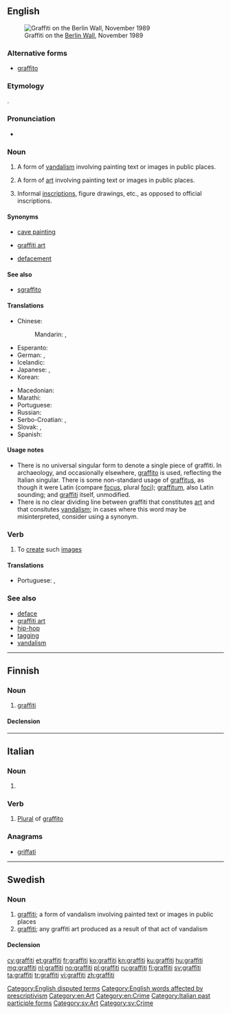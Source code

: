 ==English==

{{wikipedia|dab=graffiti (disambiguation)|graffiti}}
[[Image:Berlin-wall.jpg|thumb|right|Graffiti on the [[w:Berlin Wall|Berlin Wall]], November 1989]]

===Alternative forms===
* [[graffito]]

===Etymology===
{{borrowing|it|graffiti|lang=en}}.

===Pronunciation===
* {{a|UK}} {{IPA|/ˈɡɹəˌfiː.ti/|lang=en}}

===Noun===
{{en-noun|-}}

# {{context|chiefly|uncountable|lang=en}} A form of [[vandalism]] involving painting text or images in public places.
# {{context|chiefly|uncountable|lang=en}} A form of [[art]] involving painting text or images in public places.
# {{context|archaeology|countable|lang=en}} Informal [[inscription]]s, figure drawings, etc., as opposed to official inscriptions.

====Synonyms====
* {{sense|archaeology}} [[cave painting]]
* {{sense|art}} [[graffiti art]]
* {{sense|vandalism}} [[defacement]]

====See also====
* [[sgraffito]]

====Translations====
{{trans-top|a form of vandalism involving painting text or images}}
* Chinese:
*: Mandarin: {{t|cmn|塗鴉|sc=Hani}}, {{t+|cmn|涂鸦|tr=túyā|sc=Hani}}
* Esperanto: {{t|eo|murskribaĉo}}
* German: {{t+|de|Graffito|m|n}}, {{t+|de|Graffiti|m-p|n-p}}
* Icelandic: {{t|is|veggjakrot|n}}
* Japanese: {{t|ja|落書き|tr=らくがき, rakugaki|sc=Jpan}}, {{t|ja|グラフィティ|tr=gurafiti}}
* Korean: {{t|ko|그라피토|sc=Hang}}
{{trans-mid}}
* Macedonian: {{t|mk|графити|m-p|tr=grafíti}}
* Marathi: {{t|mr|ग्राफिटी|f|tr=grafiṭī|sc=Deva}}
* Portuguese: {{t+|pt|grafite|m}}
* Russian: {{t+|ru|граффити|n|tr=graffíti}}
* Serbo-Croatian: {{t|sh|графити|m-p}}, {{t+|sh|grafiti|m-p}}
* Slovak: {{t|sk|grafit|m}}, {{t|sk|grafity|m-p}}
* Spanish: {{t+|es|grafiti}}
{{trans-bottom}}

====Usage notes====
* There is no universal singular form to denote a single piece of graffiti. In archaeology, and occasionally elsewhere, [[graffito]] is used, reflecting the Italian singular. There is some non-standard usage of [[graffitus]], as though it were Latin (compare [[focus]], plural [[foci]]); [[graffitum]], also Latin sounding; and [[graffiti#Noun|graffiti]] itself, unmodified.
* There is no clear dividing line between graffiti that constitutes [[art]] and that consitutes [[vandalism]]; in cases where this word may be misinterpreted, consider using a synonym.

===Verb===
{{en-verb}}

# To [[create]] such [[image]]s

====Translations====
{{trans-top|create graffiti}}
* Portuguese: {{t+|pt|pichar}}, {{t|pt|grafitar}}
{{trans-mid}}
{{trans-bottom}}

===See also===
* [[deface]]
* [[graffiti art]]
* [[hip-hop]]<!-- graffiti is 1 or the 4 elements of hiphop, however the latter term is spelled -->
* [[tagging]]
* [[vandalism]]

[[Category:English disputed terms]]

[[Category:English words affected by prescriptivism]]
[[Category:en:Art]]
[[Category:en:Crime]]

----

==Finnish==

===Noun===
{{fi-noun}}

# [[#English|graffiti]]

====Declension====
{{fi-decl-risti|graffit|||a}}

----

==Italian==

===Noun===
{{head|it|plural}} {{g|m-p}}

# {{plural of|graffito|lang=it}}

===Verb===
{{head|it}} {{g|m}}

# [[plural|Plural]] of [[graffito]]

===Anagrams===
* [[griffati#Italian|griffati]]

[[Category:Italian past participle forms]]

----

==Swedish==

===Noun===
{{sv-noun|c}}

# [[#English|graffiti]]; a form of vandalism involving painted text or images in public places
# [[#English|graffiti]]; any graffiti art produced as a result of that act of vandalism

====Declension====
{{sv-noun-unc-irreg-c}}

[[Category:sv:Art]]
[[Category:sv:Crime]]

[[cy:graffiti]]
[[et:graffiti]]
[[fr:graffiti]]
[[ko:graffiti]]
[[kn:graffiti]]
[[ku:graffiti]]
[[hu:graffiti]]
[[mg:graffiti]]
[[nl:graffiti]]
[[no:graffiti]]
[[pl:graffiti]]
[[ru:graffiti]]
[[fi:graffiti]]
[[sv:graffiti]]
[[ta:graffiti]]
[[tr:graffiti]]
[[vi:graffiti]]
[[zh:graffiti]]